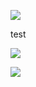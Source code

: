 

<Row>

<Column colLg={4} colMd={4} noGutterMdLeft>
<ArticleCard
    color="dark"
    title="Cloud Videos"
    subTitle="Watch a set of foundational cloud enablement videos"
    href="/videos/foundation"
    >

![](resources/images/hacktoberfest.png)


</ArticleCard>
</Column>
test
<Column colLg={4} colMd={4} noGutterMdLeft>
<ArticleCard
    color="dark"
    title="Cloud Patterns"
    subTitle="A collection of Terraform accelerators to help with Cloud configuration automation"
    href="https://ibm.github.io/cloud-enterprise-examples/"
    >

![](resources/images/v10.7-release.png)

</ArticleCard>

</Column>


<Column colLg={4} colMd={4} noGutterMdLeft>
<ArticleCard
    color="dark"
    title="Starter Kits"
    subTitle="Explore some code repositories to get you started quickly"
    href="https://cloudnativetoolkit.dev/starterkits"
    >

![](/resources/images/because-colors.png)

</ArticleCard>
</Column>
</Row>
